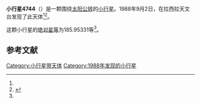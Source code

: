 {{Infobox planet
| bgcolour = #FFFFC0
| name = 4744
| symbol = 
| image = 
| caption = 
| discovery = yes
| discovery_ref = 
| discoverer = {{link-en|亨利·德波鸿诺|Henri Debehogne}}
| discovery_site = [[拉西拉天文台|拉西拉天文台]] 
| discovered = 1988年9月2日
| designations = yes
| mp_name = 
| named_after = 
| alt_names = 1988 RF5/ 1979 QW8 / 1989 VC
| mp_category = [[主带小行星|主带小行星]]
| orbit_ref = <ref name="a">[http://ssd.jpl.nasa.gov/sbdb.cgi?sstr=4744 4744] {{Wayback|url=http://ssd.jpl.nasa.gov/sbdb.cgi?sstr=4744 |date=20201124010514 }}，小行星數據庫瀏覽器（JPL Small-Body Database Browser）－[[美国国家航空航天局|美国国家航空航天局]]喷气推进实验室</ref>
| epoch = 2456400.5 (2013年4月18日更新)
| aphelion = {{convert|3.3164288|AU|km|3|abbr=on|lk=out}}
| perihelion = {{convert|2.2793238|AU|km|3|abbr=on}}
| semimajor = {{convert|2.7978763|AU|km|3|abbr=on}}
| eccentricity = 0.1853379
| period = 1709.390184 [[日|日]]<br />4.68[[儒略年|儒略年]]
| avg_speed = 
| inclination = 10.16786
| asc_node = 348.32787
| mean_anomaly = 
| arg_peri = 185.95331
| satellites = 
| physical_characteristics = yes
| dimensions = 
| mass = 
| density = 
| surface_grav = 
| escape_velocity = 
| sidereal_day = 
| axial_tilt = 
| pole_ecliptic_lat = 
| pole_ecliptic_lon = 
| albedo = 
| temperatures= 
| temp_name1 = 
| mean_temp_1 = 
| max_temp_1 = 
| temp_name2 = 
| max_temp_2 = 
| spectral_type = 
| abs_magnitude = 185.95331
}}

'''小行星4744'''（{{lang-en|4744}}）是一颗围绕[[太阳|太阳]][[公转|公转]]的[[小行星|小行星]]。1988年9月2日，{{link-en|亨利·德波鸿诺|Henri Debehogne}}在拉西拉天文台发现了此天体<ref name="a" /><ref>{{cite news|title=小行星列表|url=http://cfa-www.harvard.edu/iau/lists/NumberedMPs.txt|accessdate=2013-07-08|newspaper=哈佛大学|archive-date=2008-05-17|archive-url=https://web.archive.org/web/20080517010638/http://cfa-www.harvard.edu/iau/lists/NumberedMPs.txt|dead-url=no}}</ref>。

这颗小行星的[[绝对星等|绝对星等]]为185.95331等<ref name="a" />。

==参考文献==
{{reflist}}
{{Minor Planet Number|[[小行星4743|小行星4743]]|[[小行星4745|小行星4745]]}}

{{小天体}}

[[Category:小行星带天体|Category:小行星带天体]]
[[Category:1988年发现的小行星|Category:1988年发现的小行星]]

{{asteroid-stub}}